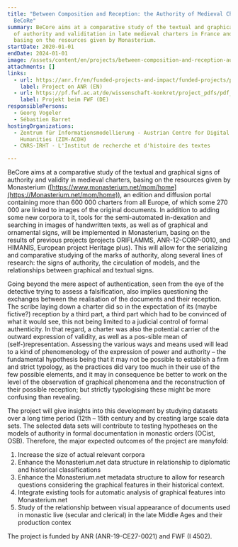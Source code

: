 ```yaml
---
title: "Between Composition and Reception: the Authority of Medieval Charters –
  BeCoRe"
summary: BeCore aims at a comparative study of the textual and graphical signs
  of authority and validitation in late medieval charters in France and Austria,
  basing on the resources given by Monasterium.
startDate: 2020-01-01
endDate: 2024-01-01
image: /assets/content/en/projects/between-composition-and-reception-authority-medieval-charters-becore/becore.png
attachments: []
links:
  - url: https://anr.fr/en/funded-projects-and-impact/funded-projects/project/funded/project/b2d9d3668f92a3b9fbbf7866072501ef-cfdf14efeb/
    label: Project on ANR (EN)
  - url: https://pf.fwf.ac.at/de/wissenschaft-konkret/project_pdfs/pdf_abstracts/i4502d.pdf
    label: Projekt beim FWF (DE)
responsiblePersons:
  - Georg Vogeler
  - Sébastien Barret
hostingOrganizations:
  - Zentrum für Informationsmodellierung - Austrian Centre for Digital
    Humanities (ZIM-ACDH)
  - CNRS-IRHT - L'Institut de recherche et d'histoire des textes

---
```

BeCore aims at a comparative study of the textual and graphical signs of authority and validity in medieval charters, basing on the resources given by Monasterium ([https://www.monasterium.net/mom/home](https://Monasterium.net/mom/home)), an edition and diffusion portal containing more than 600 000 charters from all Europe, of which some 270 000 are linked to images of the original documents. In addition to adding some new corpora to it, tools for the semi-automated in-dexation and searching in images of handwritten texts, as well as of graphical and ornamental signs, will be implemented in Monasterium, basing on the results of previous projects (projects ORIFLAMMS, ANR-12-CORP-0010, and HIMANIS, European project Heritage plus). This will allow for the serializing and comparative studying of the marks of authority, along several lines of research: the signs of authority, the circulation of models, and the relationships between graphical and textual signs.

Going beyond the mere aspect of authentication, seen from the eye of the detective trying to assess a falsification, also implies questioning the exchanges between the realisation of the documents and their reception. The scribe laying down a charter did so in the expectation of its (maybe fictive?) reception by a third part, a third part which had to be convinced of what it would see, this not being limited to a judicial control of formal authenticity. In that regard, a charter was also the potential carrier of the outward expression of validity, as well as a pos-sible mean of (self-)representation.
Assessing the various ways and means used will lead to a kind of phenomenology of the expression of power and authority – the fundamental hypothesis being that it may not be possible to establish a firm and strict typology, as the practices did vary too much in their use of the few possible elements, and it may in consequence be better to work on the level of the observation of graphical phenomena and the reconstruction of their possible reception; but strictly typologising these might be more confusing than revealing.

The project will give insights into this development by studying datasets over a long time period (12th – 15th century and by creating large scale data sets. The selected data sets will contribute to testing hypotheses on the models of authority in formal documentation in monastic orders (OCist, OSB). Therefore, the major expected outcomes of the project are manyfold:

1.  Increase the size of actual relevant corpora
2.  Enhance the Monasterium.net data structure in relationship to diplomatic and historical classifications
3.  Enhance the Monasterium.net metadata structure to allow for research questions considering the graphical features in their historical context.
4.  Integrate existing tools for automatic analysis of graphical features into Monasterium.net
5.  Study of the relationship between visual appearance of documents used in monastic live (secular and clerical) in the late Middle Ages and their production contex

The project is funded by ANR (ANR-19-CE27-0021) and FWF (I 4502).
